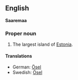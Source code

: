 ==English==
'''Saaremaa'''

===Proper noun===

#The largest island of [[Estonia]].

====Translations====

*German: [[Ösel]]
*Swedish: [[Ösel]]